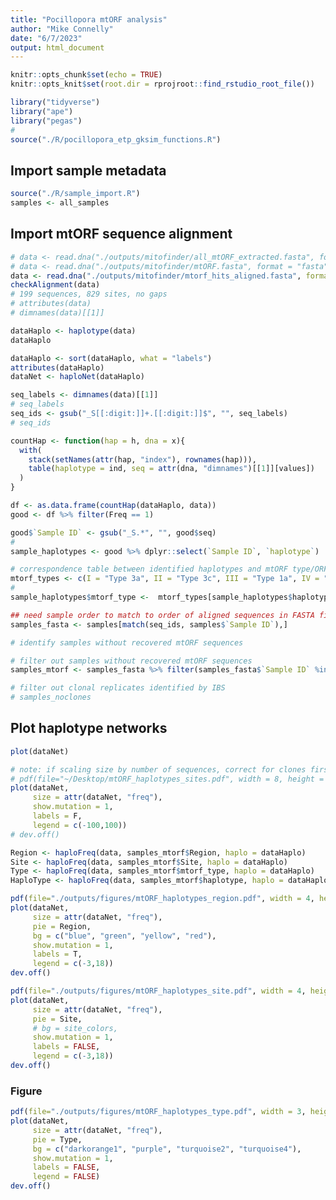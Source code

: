 ```yaml
---
title: "Pocillopora mtORF analysis"
author: "Mike Connelly"
date: "6/7/2023"
output: html_document
---
```


```r
knitr::opts_chunk$set(echo = TRUE)
knitr::opts_knit$set(root.dir = rprojroot::find_rstudio_root_file())
```
```r
library("tidyverse")
library("ape")
library("pegas")
#
source("./R/pocillopora_etp_gksim_functions.R")
```
## Import sample metadata
```r
source("./R/sample_import.R")
samples <- all_samples
```

## Import mtORF sequence alignment 
```r
# data <- read.dna("./outputs/mitofinder/all_mtORF_extracted.fasta", format = "fasta")
# data <- read.dna("./outputs/mitofinder/mtORF.fasta", format = "fasta")
data <- read.dna("./outputs/mitofinder/mtorf_hits_aligned.fasta", format = "fasta")
checkAlignment(data)
# 199 sequences, 829 sites, no gaps
# attributes(data)
# dimnames(data)[[1]]
```
```r
dataHaplo <- haplotype(data)
dataHaplo
```
```r
dataHaplo <- sort(dataHaplo, what = "labels")
attributes(dataHaplo)
dataNet <- haploNet(dataHaplo)
```
```r
seq_labels <- dimnames(data)[[1]]
# seq_labels
seq_ids <- gsub("_S[[:digit:]]+.[[:digit:]]$", "", seq_labels)
# seq_ids
```
```r
countHap <- function(hap = h, dna = x){
  with(
    stack(setNames(attr(hap, "index"), rownames(hap))),
    table(haplotype = ind, seq = attr(dna, "dimnames")[[1]][values])
  )
}
```
```r
df <- as.data.frame(countHap(dataHaplo, data))
good <- df %>% filter(Freq == 1)
```
```r
good$`Sample ID` <- gsub("_S.*", "", good$seq)
#
sample_haplotypes <- good %>% dplyr::select(`Sample ID`, `haplotype`)
```
```r
# correspondence table between identified haplotypes and mtORF type/ORF name, etc.
mtorf_types <- c(I = "Type 3a", II = "Type 3c", III = "Type 1a", IV = "Type 2")
#
sample_haplotypes$mtorf_type <-  mtorf_types[sample_haplotypes$haplotype]
```

```r
## need sample order to match to order of aligned sequences in FASTA file
samples_fasta <- samples[match(seq_ids, samples$`Sample ID`),]
```

```r
# identify samples without recovered mtORF sequences 

# filter out samples without recovered mtORF sequences
samples_mtorf <- samples_fasta %>% filter(samples_fasta$`Sample ID` %in% good$`Sample ID`)

# filter out clonal replicates identified by IBS
# samples_noclones
```

## Plot haplotype networks
```r
plot(dataNet)
```
```r
# note: if scaling size by number of sequences, correct for clones first, as mtORF type 1 is clearly dominant.
# pdf(file="~/Desktop/mtORF_haplotypes_sites.pdf", width = 8, height = 10, pointsize = 10)
plot(dataNet,
     size = attr(dataNet, "freq"),
     show.mutation = 1,
     labels = F,
     legend = c(-100,100))
# dev.off()
```
```r
Region <- haploFreq(data, samples_mtorf$Region, haplo = dataHaplo)
Site <- haploFreq(data, samples_mtorf$Site, haplo = dataHaplo)
Type <- haploFreq(data, samples_mtorf$mtorf_type, haplo = dataHaplo)
HaploType <- haploFreq(data, samples_mtorf$haplotype, haplo = dataHaplo)
```
```r
pdf(file="./outputs/figures/mtORF_haplotypes_region.pdf", width = 4, height = 5, pointsize = 6)
plot(dataNet,
     size = attr(dataNet, "freq"),
     pie = Region,
     bg = c("blue", "green", "yellow", "red"),
     show.mutation = 1,
     labels = T,
     legend = c(-3,18))
dev.off()
```
```r
pdf(file="./outputs/figures/mtORF_haplotypes_site.pdf", width = 4, height = 5, pointsize = 6)
plot(dataNet,
     size = attr(dataNet, "freq"),
     pie = Site,
     # bg = site_colors,
     show.mutation = 1,
     labels = FALSE,
     legend = c(-3,18))
dev.off()
```

### Figure ##
```r
pdf(file="./outputs/figures/mtORF_haplotypes_type.pdf", width = 3, height = 4, pointsize = 6)
plot(dataNet,
     size = attr(dataNet, "freq"),
     pie = Type,
     bg = c("darkorange1", "purple", "turquoise2", "turquoise4"),
     show.mutation = 1,
     labels = FALSE,
     legend = FALSE)
dev.off()
```
